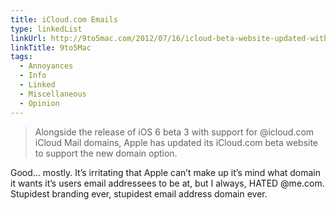 ```yaml
---
title: iCloud.com Emails
type: linkedList
linkUrl: http://9to5mac.com/2012/07/16/icloud-beta-website-updated-with-icloud-com-domain-support/
linkTitle: 9to5Mac
tags:
  - Annoyances
  - Info
  - Linked
  - Miscellaneous
  - Opinion
---
```


> Alongside the release of iOS 6 beta 3 with support for @icloud.com iCloud Mail domains, Apple has updated its iCloud.com beta website to support the new domain option.

Good… mostly. It’s irritating that Apple can’t make up it’s mind what domain it wants it’s users email addressees to be at, but I always, HATED @me.com. Stupidest branding ever, stupidest email address domain ever.
